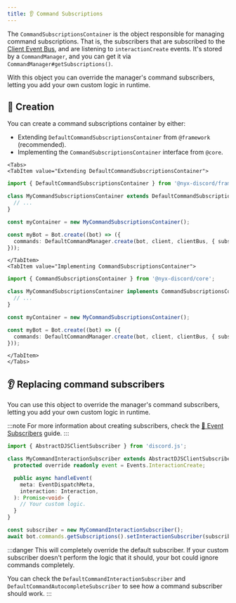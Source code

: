 ```yaml
---
title: 👂 Command Subscriptions
---
```



The `CommandSubscriptionsContainer` is the object responsible for managing command subscriptions. That is, the subscribers
that are subscribed to the [Client Event Bus](../events/event-manager#-client-event-bus), and are listening to
`interactionCreate` events. It's stored by a `CommandManager`, and you can get it via
`CommandManager#getSubscriptions()`.

With this object you can override the manager's command subscribers, letting you add your own custom logic in runtime.


## 👷 Creation

You can create a command subscriptions container by either:

* Extending `DefaultCommandSubscriptionsContainer` from `@framework` (recommended).
* Implementing the `CommandSubscriptionsContainer` interface from `@core`.

```mdx-code-block
<Tabs>
<TabItem value="Extending DefaultCommandSubscriptionsContainer">
```

```ts
import { DefaultCommandSubscriptionsContainer } from '@nyx-discord/framework';

class MyCommandSubscriptionsContainer extends DefaultCommandSubscriptionsContainer {
  // ...
}

const myContainer = new MyCommandSubscriptionsContainer();

const myBot = Bot.create((bot) => ({
  commands: DefaultCommandManager.create(bot, client, clientBus, { subscriptionsContainer: myContainer }),
}));
```

```mdx-code-block
</TabItem>
<TabItem value="Implementing CommandSubscriptionsContainer">
```

```ts
import { CommandSubscriptionsContainer } from '@nyx-discord/core';

class MyCommandSubscriptionsContainer implements CommandSubscriptionsContainer {
  // ...
}

const myContainer = new MyCommandSubscriptionsContainer();

const myBot = Bot.create((bot) => ({
  commands: DefaultCommandManager.create(bot, client, clientBus, { subscriptionsContainer: myContainer }),
}));
```

```mdx-code-block
</TabItem>
</Tabs>
```

## 👂 Replacing command subscribers

You can use this object to override the manager's command subscribers, letting you add your own custom logic in runtime.

:::note
For more information about creating subscribers, check the [📩 Event Subscribers](../events/event-subscriber) guide.
:::

```ts
import { AbstractDJSClientSubscriber } from 'discord.js';

class MyCommandInteractionSubscriber extends AbstractDJSClientSubscriber<'interactionCreate'> {
  protected override readonly event = Events.InteractionCreate;

  public async handleEvent(
    meta: EventDispatchMeta,
    interaction: Interaction,
  ): Promise<void> {
    // Your custom logic.
  }
}

const subscriber = new MyCommandInteractionSubscriber();
await bot.commands.getSubscriptions().setInteractionSubscriber(subscriber);
```

:::danger
This will completely override the default subscriber. If your custom subscriber doesn't perform the logic that it
should, your bot could ignore commands completely.

You can check the `DefaultCommandInteractionSubscriber` and `DefaultCommandAutocompleteSubscriber` to see how a
command subscriber should work.
:::
